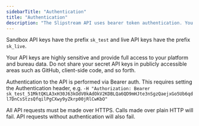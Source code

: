 ```yaml
---
sidebarTitle: "Authentication"
title: "Authentication"
description: "The Slipstream API uses bearer token authentication. You can view your API keys in the Slipstream dashboard."
---
```


Sandbox API keys have the prefix `sk_test` and live API keys have the prefix `sk_live`.

Your API keys are highly sensitive and provide full access to your platform and bureau data. Do not share your secret API keys in publicly accessible areas such as GitHub, client-side code, and so forth.

Authentication to the API is performed via Bearer auth. This requires setting the Authentication header, e.g. `-H "Authorization: Bearer sk_test_51MktQKLA3xH30J63kOdV0kAdOkV2KDBLQa6QD9mHJte3nSgzQaejxGo5Ub6qdl7DnCsStzsQfqilPgCXwy9yZkrp00jRlCwKbO"`

All API requests must be made over HTTPS. Calls made over plain HTTP will fail. API requests without authentication will also fail.

